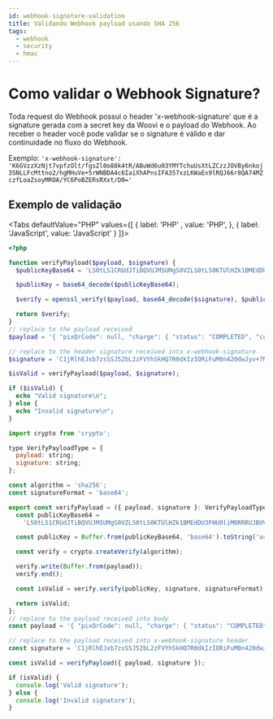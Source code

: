 ```yaml
---
id: webhook-signature-validation
title: Validando Webhook payload usando SHA 256
tags:
  - webhook
  - security
  - hmac
---
```



# Como validar o Webhook Signature?

Toda request do Webhook possui o header 'x-webhook-signature' que é a signature gerada com a secret key da Woovi e o payload do Webhook.
Ao receber o header você pode validar se o signature é válido e dar continuidade no fluxo do Webhook.

Exemplo: `'x-webhook-signature': 'K6GVzzXzNjt7vpfzOlt/fgsZl0o88k4tR/ABuWd6u03YMYTchuUsXtLZCzzJOVBy6nkoj3SNLLFcMttno2/hgMHuVe+5rWNBDA4c6IaiXhAPnsIFA357xzLKWaEx9lRQJ66r8QA74MZczfLoaZsoyMROA/YC6PoBZERsRXxt/D0='`

## Exemplo de validação

<Tabs
  defaultValue="PHP"
    values={[
      { label: 'PHP'      , value: 'PHP', },
      { label: 'JavaScript', value: 'JavaScript' }
    ]}>
<TabItem value="PHP" >

```php
<?php

function verifyPayload($payload, $signature) {
  $publicKeyBase64 = 'LS0tLS1CRUdJTiBQVUJMSUMgS0VZLS0tLS0KTUlHZk1BMEdDU3FHU0liM0RRRUJBUVVBQTRHTkFEQ0JpUUtCZ1FEVDdWYStxb3pvT2NYUStjSHJWNk85RVE0TgpnZVhvY1ZwRFBBWkpTZVJsbEVlQVVha051MURqY3FweDFmb1l5aEZxRTM3TkNWYzRtK0hvTC9nN1k3VDMyZVJ4CjhpandxMjdoY0ZjL0RFc01ISWdVU0U4cGdPbi96a3ZadXdNb256MkVjdy85NzZzTlUzNnpKOXhMUE53dURnSysKb2dUb0RQTmNkaWtRdi9STHFRSURBUUFCCi0tLS0tRU5EIFBVQkxJQyBLRVktLS0tLQo=';

  $publicKey = base64_decode($publicKeyBase64);

  $verify = openssl_verify($payload, base64_decode($signature), $publicKey, "sha256WithRSAEncryption");

  return $verify;
}
// replace to the payload received
$payload = '{ "pixQrCode": null, "charge": { "status": "COMPLETED", "customer": { "name": "Antonio Victor", "taxID": { "taxID": "12345678976", "type": "BR:CPF" }, "email": "antoniocliente@example.com", "correlationID": "4979ceba-2132-4292-bd90-bee7fb2125e4" }, "value": 1000, "comment": "Pagamento OpenPix", "transactionID": "ea83401ed4834b3ea6f1f283b389af29", "correlationID": "417bae21-3d08-4cdb-9c2d-fee63c89e9e4", "paymentLinkID": "34697ed2-3790-4b60-8512-e7465b142d84", "createdAt": "2021-03-12T12:43:54.528Z", "updatedAt": "2021-03-12T12:44:09.360Z", "brCode": "https://api.openpix.com.br/openpix/openpix/testing?transactionID=ea83401ed4834b3ea6f1f283b389af29" }, "pix": { "charge": { "status": "COMPLETED", "customer": { "name": "Antonio Victor", "taxID": { "taxID": "12345678976", "type": "BR:CPF" }, "email": "antoniocliente@example.com", "correlationID": "4979ceba-2132-4292-bd90-bee7fb2125e4" }, "value": 1000, "comment": "Pagamento OpenPix", "transactionID": "ea83401ed4834b3ea6f1f283b389af29", "correlationID": "417bae21-3d08-4cdb-9c2d-fee63c89e9e4", "paymentLinkID": "34697ed2-3790-4b60-8512-e7465b142d84", "createdAt": "2021-03-12T12:43:54.528Z", "updatedAt": "2021-03-12T12:44:09.360Z" }, "customer": { "correlationID": "9134e286-6f71-427a-bf00-241681624586", "email": "email1@example.com", "name": "Loma", "phone": "+5511999999999", "taxID": { "taxID": "47043622050", "type": "BR:CPF" } }, "payer": { "correlationID": "9134e286-6f71-427a-bf00-241681624586", "email": "email1@example.com", "name": "Loma", "phone": "+5511999999999", "taxID": { "taxID": "47043622050", "type": "BR:CPF" } }, "time": "2021-03-12T12:44:09.269Z", "value": 1, "transactionID": "ea83401ed4834b3ea6f1f283b389af29", "infoPagador": "OpenPix testing" }, "company": { "id": "624f46f9e93f9f521c8308d7", "name": "Pizzaria do José", "taxID": "4722767300014" }, "account": { "clientId": "ZOJ64B9B-ZM1W-89MI-4UCI-OP2LVIU6NY75" } }';

// replace to the header signature received into x-webhook-signature
$signature = 'C1jRlhEJxb7zsSSJ52bL2zFVYhSkHQ7R0dkIzIORiFuM0n420dwJyv+7N5dgbITimYk3iyvyrtDlUJYMYoXgrN6vfVhzYoyP3Sxv4hmonwZPor3ysXaR8YKClGJLGWFtUZ+17jbZXQNiq15tz+Y+gQ5xsyeLjH4qUl/YLhswsZc=';

$isValid = verifyPayload($payload, $signature);

if ($isValid) {
  echo "Valid signature\n";
} else {
  echo "Invalid signature\n";
}

```

</TabItem>
<TabItem value="JavaScript">

```jsx
import crypto from 'crypto';

type VerifyPayloadType = {
  payload: string;
  signature: string;
};

const algorithm = 'sha256';
const signatureFormat = 'base64';

export const verifyPayload = ({ payload, signature }: VerifyPayloadType) => {
  const publicKeyBase64 =
    'LS0tLS1CRUdJTiBQVUJMSUMgS0VZLS0tLS0KTUlHZk1BMEdDU3FHU0liM0RRRUJBUVVBQTRHTkFEQ0JpUUtCZ1FEVDdWYStxb3pvT2NYUStjSHJWNk85RVE0TgpnZVhvY1ZwRFBBWkpTZVJsbEVlQVVha051MURqY3FweDFmb1l5aEZxRTM3TkNWYzRtK0hvTC9nN1k3VDMyZVJ4CjhpandxMjdoY0ZjL0RFc01ISWdVU0U4cGdPbi96a3ZadXdNb256MkVjdy85NzZzTlUzNnpKOXhMUE53dURnSysKb2dUb0RQTmNkaWtRdi9STHFRSURBUUFCCi0tLS0tRU5EIFBVQkxJQyBLRVktLS0tLQo=';

  const publicKey = Buffer.from(publicKeyBase64, 'base64').toString('ascii');

  const verify = crypto.createVerify(algorithm);

  verify.write(Buffer.from(payload));
  verify.end();

  const isValid = verify.verify(publicKey, signature, signatureFormat);

  return isValid;
};
// replace to the payload received into body
const payload = '{ "pixQrCode": null, "charge": { "status": "COMPLETED", "customer": { "name": "Antonio Victor", "taxID": { "taxID": "12345678976", "type": "BR:CPF" }, "email": "antoniocliente@example.com", "correlationID": "4979ceba-2132-4292-bd90-bee7fb2125e4" }, "value": 1000, "comment": "Pagamento OpenPix", "transactionID": "ea83401ed4834b3ea6f1f283b389af29", "correlationID": "417bae21-3d08-4cdb-9c2d-fee63c89e9e4", "paymentLinkID": "34697ed2-3790-4b60-8512-e7465b142d84", "createdAt": "2021-03-12T12:43:54.528Z", "updatedAt": "2021-03-12T12:44:09.360Z", "brCode": "https://api.openpix.com.br/openpix/openpix/testing?transactionID=ea83401ed4834b3ea6f1f283b389af29" }, "pix": { "charge": { "status": "COMPLETED", "customer": { "name": "Antonio Victor", "taxID": { "taxID": "12345678976", "type": "BR:CPF" }, "email": "antoniocliente@example.com", "correlationID": "4979ceba-2132-4292-bd90-bee7fb2125e4" }, "value": 1000, "comment": "Pagamento OpenPix", "transactionID": "ea83401ed4834b3ea6f1f283b389af29", "correlationID": "417bae21-3d08-4cdb-9c2d-fee63c89e9e4", "paymentLinkID": "34697ed2-3790-4b60-8512-e7465b142d84", "createdAt": "2021-03-12T12:43:54.528Z", "updatedAt": "2021-03-12T12:44:09.360Z" }, "customer": { "correlationID": "9134e286-6f71-427a-bf00-241681624586", "email": "email1@example.com", "name": "Loma", "phone": "+5511999999999", "taxID": { "taxID": "47043622050", "type": "BR:CPF" } }, "payer": { "correlationID": "9134e286-6f71-427a-bf00-241681624586", "email": "email1@example.com", "name": "Loma", "phone": "+5511999999999", "taxID": { "taxID": "47043622050", "type": "BR:CPF" } }, "time": "2021-03-12T12:44:09.269Z", "value": 1, "transactionID": "ea83401ed4834b3ea6f1f283b389af29", "infoPagador": "OpenPix testing" }, "company": { "id": "624f46f9e93f9f521c8308d7", "name": "Pizzaria do José", "taxID": "4722767300014" }, "account": { "clientId": "ZOJ64B9B-ZM1W-89MI-4UCI-OP2LVIU6NY75" } }';

// replace to the payload received into x-webhook-signature header
const signature = 'C1jRlhEJxb7zsSSJ52bL2zFVYhSkHQ7R0dkIzIORiFuM0n420dwJyv+7N5dgbITimYk3iyvyrtDlUJYMYoXgrN6vfVhzYoyP3Sxv4hmonwZPor3ysXaR8YKClGJLGWFtUZ+17jbZXQNiq15tz+Y+gQ5xsyeLjH4qUl/YLhswsZc=';

const isValid = verifyPayload({ payload, signature });

if (isValid) {
  console.log('Valid signature');
} else {
  console.log('Invalid signature');
}

```

</TabItem>
</Tabs>
